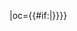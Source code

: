 {{fb team|t=北体大华邦|tan=北体大华邦|tc=CHN|abb={{#if:{{{abb|}}}|北体}}|oc={{#if:{{{oc|}}}|{{{oc}}}}}}}<!--
--><noinclude>[[Category:中国足球超级联赛模板|{{PAGENAME}}]]</noinclude>